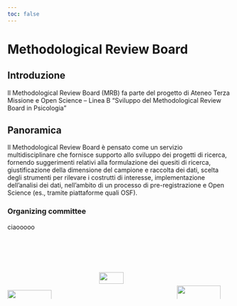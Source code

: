 ```yaml
---
toc: false
---
```


# Methodological Review Board

## Introduzione

Il Methodological Review Board (MRB) fa parte del progetto di Ateneo Terza Missione e Open Science – Linea B “Sviluppo del Methodological Review Board in Psicologia”

## Panoramica

Il Methodological Review Board è pensato come un servizio multidisciplinare che fornisce supporto allo sviluppo dei progetti di ricerca, fornendo suggerimenti relativi alla formulazione dei quesiti di ricerca, giustificazione della dimensione del campione e raccolta dei dati, scelta degli strumenti per rilevare i costrutti di interesse, implementazione dell’analisi dei dati, nell’ambito di un processo di pre-registrazione e Open Science (es., tramite piattaforme quali OSF).

### Organizing committee

ciaooooo

</br>
</br>
</br>


::: {.columns}

::: {.column width="33%"}
<img src="files/logo-UNIPD.bmp" style="width:80%; float: left; margin-top: 40px;" />
:::

::: {.column width="33%"}
<img src="files/logo-MRB.bmp" style="width:60%; display: block; margin-left: auto; margin-right: auto;" />
:::

::: {.column width="33%"}
<img src="files/logo-DPSS3M.bmp" style="width:80%; float: right; margin-top: 30px;" />
:::

:::



